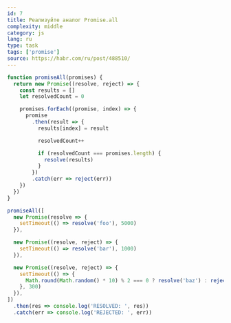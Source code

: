 ```yaml
---
id: 7
title: Реализуйте аналог Promise.all
complexity: middle
category: js
lang: ru
type: task
tags: ['promise']
source: https://habr.com/ru/post/488510/
---
```


```js all
function promiseAll(promises) {
  return new Promise((resolve, reject) => {
    const results = []
    let resolvedCount = 0

    promises.forEach((promise, index) => {
      promise
        .then(result => {
          results[index] = result

          resolvedCount++

          if (resolvedCount === promises.length) {
            resolve(results)
          }
        })
        .catch(err => reject(err))
    })
  })
}

promiseAll([
  new Promise(resolve => {
    setTimeout(() => resolve('foo'), 5000)
  }),

  new Promise((resolve, reject) => {
    setTimeout(() => resolve('bar'), 1000)
  }),

  new Promise((resolve, reject) => {
    setTimeout(() => {
      Math.round(Math.random() * 10) % 2 === 0 ? resolve('baz') : reject(new Error())
    }, 300)
  }),
])
  .then(res => console.log('RESOLVED: ', res))
  .catch(err => console.log('REJECTED: ', err))
```
